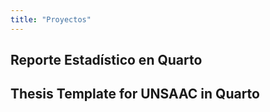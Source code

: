 ```yaml
---
title: "Proyectos"
---
```


## Reporte Estadístico en Quarto 

## Thesis Template for UNSAAC in Quarto


